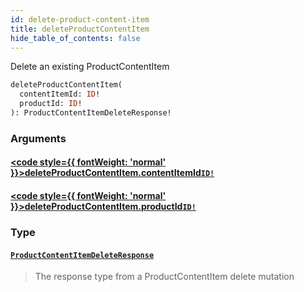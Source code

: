 ```yaml
---
id: delete-product-content-item
title: deleteProductContentItem
hide_table_of_contents: false
---
```








Delete an existing ProductContentItem

```graphql
deleteProductContentItem(
  contentItemId: ID!
  productId: ID!
): ProductContentItemDeleteResponse!
```


### Arguments

#### [<code style={{ fontWeight: 'normal' }}>deleteProductContentItem.<b>contentItemId</b></code>](#)<Bullet />[`ID!`](/demand/api/graphql-admin/reference/scalars/id) <Badge class="secondary" text="non-null"/> <Badge class="secondary" text="scalar"/>
> 
> 

#### [<code style={{ fontWeight: 'normal' }}>deleteProductContentItem.<b>productId</b></code>](#)<Bullet />[`ID!`](/demand/api/graphql-admin/reference/scalars/id) <Badge class="secondary" text="non-null"/> <Badge class="secondary" text="scalar"/>
> 
> 

### Type

#### [`ProductContentItemDeleteResponse`](/demand/api/graphql-admin/reference/objects/product-content-item-delete-response) <Badge class="secondary" text="object"/>
> The response type from a ProductContentItem delete mutation
> 





